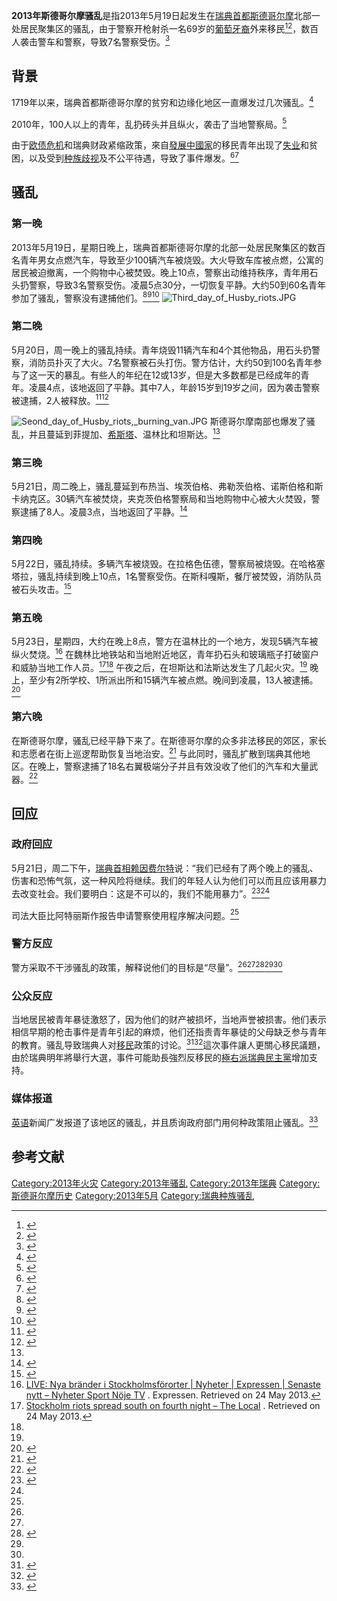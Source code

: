 {{Infobox civil conflict
| title        = 2013年斯德哥尔摩骚乱
| image        = [[File:Second_day_of_Husby_riots,_three_burning_cars.jpg|300px]]
| caption      = 2013年5月20日，第二晚的骚乱。
| date         = 2013年5月19日－5月28日<ref>{{cite news|url=http://www.huffingtonpost.com/2013/05/28/sweden-riots-stockholm-back-to-normal_n_3344543.html|work=Huffington Post|date=2013-05-28|title=Sweden Riots: Stockholm 'Back To Normal,' Say Police|accessdate=2014-12-14|archive-date=2017-10-20|archive-url=https://web.archive.org/web/20171020122448/https://www.huffingtonpost.com/2013/05/28/sweden-riots-stockholm-back-to-normal_n_3344543.html|dead-url=no}}</ref>
| place        = {{SWE}}[[斯德哥尔摩|斯德哥尔摩]]{{Link-en|休斯比 (斯德哥爾摩)|Husby, Stockholm|休斯比}}
| coordinates  = {{coord|59|24|34|N|17|55|37|E}}
| causes       = 
| methods      = 暴力、纵火、攻击
| status       = 
| result       = 
| side1        = 瑞典警察
瑞典治安部門<ref name="autogenerated1">{{cite news|title=Polis misstänker ”yrkesaktivister”|url=http://www.svd.se/nyheter/inrikes/polis-misstanker-yrkesaktivister_8207976.svd|3=|4=|newspaper=Svenska dagbladet|date=25 may 2013|accessdate=2013-05-27|archive-date=2015-04-14|archive-url=https://web.archive.org/web/20150414014414/http://www.svd.se/nyheter/inrikes/polis-misstanker-yrkesaktivister_8207976.svd|dead-url=no}}</ref>
| side2        = 暴乱者：
*当地青年
*罪犯<ref name="autogenerated1"/>
*极左人士<ref name="autogenerated1"/>
| side3       = 极右人士<ref name="Aftonbladet"/>
| leadfigures2 = 
| howmany2     = 50–100<ref name="TL-1"/><ref name="TL-4"/><ref name="TL-5"/>
| howmany3     = 
| casualties1  = 7名以上警察受伤<ref name="TL-1"/><ref name="TL-5"/>
| casualties_label = 受伤
}}
'''2013年斯德哥尔摩骚乱'''是指2013年5月19日起发生在[[瑞典|瑞典]][[首都|首都]][[斯德哥尔摩|斯德哥尔摩]]北部一处居民聚集区的骚乱，由于警察开枪射杀一名69岁的[[葡萄牙人|葡萄牙裔]]外来移民<ref>{{cite web|url=http://world.huanqiu.com/exclusive/2013-05/3970979.html|title=瑞典爆发骚乱震惊欧洲 “和平绿洲”声誉陷危机|accessdate=2013-05-27|publisher=环球时报|work=|language=zh-cn|deadurl=yes|archiveurl=https://web.archive.org/web/20130607102732/http://world.huanqiu.com/exclusive/2013-05/3970979.html|archivedate=2013-06-07}}</ref><ref>{{cite web |url=http://news.ifeng.com/gundong/detail_2013_05/25/25699657_0.shtml |title=斯德哥尔摩连续骚乱震惊瑞典 |accessdate=2013年5月25日 |publisher=凤凰网 |work= |language=zh-cn |archive-date=2014年2月5日 |archive-url=https://web.archive.org/web/20140205205905/http://news.ifeng.com/gundong/detail_2013_05/25/25699657_0.shtml |dead-url=no }}</ref>，数百人袭击警车和警察，导致7名警察受伤。<ref>{{cite web |url=http://www.bbc.co.uk/news/world-europe-22636288 |title=Stockholm restaurant torched as riots spread |publisher=BBC |date= |accessdate=2013-05-26 |archive-date=2020-11-25 |archive-url=https://web.archive.org/web/20201125023636/https://www.bbc.co.uk/news/world-europe-22636288 |dead-url=no }}</ref>

== 背景 ==
1719年以来，瑞典首都斯德哥尔摩的贫穷和边缘化地区一直爆发过几次骚乱。<ref>{{cite news |url=http://www.dn.se/sthlm/upplopp-i-stockholm--en-gammal-historia|title=Upplopp i Stockholm – en gammal historia |date=24 May 2013 |language=sv|work=Dagens Nyheter |first=Rebecca |last=Haimi}}{{dead link|date=June 2013}}</ref>

2010年，100人以上的青年，乱扔砖头并且纵火，袭击了当地警察局。<ref>{{cite news|title=Sweden riots revive immigration debate|url=http://www.theaustralian.com.au/news/world/sweden-riots-revive-immigration-debate/story-e6frg6so-1226648963077|work=The Australian|date=23 May 2013|accessdate=2013-05-27|archive-date=2013-06-22|archive-url=https://www.webcitation.org/6HYhiTaXr?url=http://www.theaustralian.com.au/news/world/sweden-riots-revive-immigration-debate/story-e6frg6so-1226648963077|dead-url=no}}</ref>

由于[[欧债危机|欧债危机]]和瑞典财政紧缩政策，來自[[發展中國家|發展中國家]]的移民青年出现了[[失业|失业]]和贫困，以及受到[[种族歧视|种族歧视]]及不公平待遇，导致了事件爆发。<ref>{{cite web|url= http://news.xinhuanet.com/photo/2013-05/24/c_124758351.htm|title= 瑞典首都夜间骚乱持续 数百年轻人焚烧汽车袭击警察|accessdate= 2013年5月24日|publisher= 新华网|work= |language= zh-cn|archive-date= 2013年6月9日|archive-url= https://web.archive.org/web/20130609235449/http://news.xinhuanet.com/photo/2013-05/24/c_124758351.htm|dead-url= no}}</ref><ref>{{cite web |url=http://news.xinhuanet.com/mrdx/2013-05/26/c_132408996.htm |title=瑞典首都持续骚乱的深层原因 |accessdate=2013年5月26日 |publisher=新华网 |work= |language=zh-cn |archive-date=2013年6月23日 |archive-url=https://web.archive.org/web/20130623022422/http://news.xinhuanet.com/mrdx/2013-05/26/c_132408996.htm |dead-url=no }}</ref>

== 骚乱 ==
=== 第一晚 ===
2013年5月19日，星期日晚上，瑞典首都斯德哥尔摩的北部一处居民聚集区的数百名青年男女点燃汽车，导致至少100辆汽车被烧毁。大火导致车库被点燃，公寓的居民被迫撤离，一个购物中心被焚毁。晚上10点，警察出动维持秩序，青年用石头扔警察，导致3名警察受伤。凌晨5点30分，一切恢复平静。大约50到60名青年参加了骚乱，警察没有逮捕他们。<ref name="TL-1">{{cite news |title=Youths burn 100 cars in north Stockholm riots |first= |last= |url=http://www.thelocal.se/48006/20130520 |newspaper=the Local |date=20 May 2013 |accessdate=22 May 2013 |archive-date=2020-11-27 |archive-url=https://web.archive.org/web/20201127011251/http://www.thelocal.se/48006/20130520 |dead-url=no }}</ref><ref name="TL-2">{{cite news |title='Husby is usually a very peaceful place' |first=Ann |last=Törnkvist |url=http://www.thelocal.se/48016/20130520 |newspaper=The Local |date=20 May 2013 |accessdate=22 May 2013 |archive-date=2020-11-27 |archive-url=https://web.archive.org/web/20201127001420/http://www.thelocal.se/48016/20130520 |dead-url=no }}</ref><ref name="TL-3">{{cite news |title=Riot police 'resorted to racial slurs' in Husby |first=Oliver |last=Gee |url=http://www.thelocal.se/48026/20130520 |newspaper=The Local |date=20 May 2013 |accessdate=22 May 2013 |archive-date=2020-12-20 |archive-url=https://web.archive.org/web/20201220191335/http://www.thelocal.se/48026/20130520 |dead-url=no }}</ref>
[[File:Third_day_of_Husby_riots.JPG|thumb]]

=== 第二晚 ===
5月20日，周一晚上的骚乱持续。青年烧毁11辆汽车和4个其他物品，用石头扔警察，消防员扑灭了大火。7名警察被石头打伤。警方估计，大约50到100名青年参与了这一天的暴乱。有些人的年纪在12或13岁，但是大多数都是已经成年的青年。凌晨4点，该地返回了平静。其中7人，年龄15岁到19岁之间，因为袭击警察被逮捕，2人被释放。<ref name="TL-4">{{cite news |title=Fresh clashes as more cars burn in Husby |first= |last= |url=http://www.thelocal.se/48028/20130521 |newspaper=the Local |date=21 May 2013 |accessdate=22 May 2013 |archive-date=2020-11-27 |archive-url=https://web.archive.org/web/20201127004408/http://www.thelocal.se/48028/20130521 |dead-url=no }}</ref><ref name="TL-5">{{cite news |title=Seven arrested over Stockholm's Husby riots |first= |last= |url=http://www.thelocal.se/48048/20130521 |newspaper=The Local |date=21 May 2013 |accessdate=22 May 2013 |archive-date=2020-11-27 |archive-url=https://web.archive.org/web/20201127010433/http://www.thelocal.se/48048/20130521 |dead-url=no }}</ref>

[[File:Seond_day_of_Husby_riots,_burning_van.JPG|thumb]]
斯德哥尔摩南部也爆发了骚乱，并且蔓延到菲提加、[[希斯塔|希斯塔]]、温林比和坦斯达。<ref name="TL-5"/>

=== 第三晚 ===
5月21日，周二晚上，骚乱蔓延到布热当、埃茨伯格、弗勒茨伯格、诺斯伯格和斯卡纳克区。30辆汽车被焚烧，夹克茨伯格警察局和当地购物中心被大火焚毁，警察逮捕了8人。凌晨3点，当地返回了平静。<ref name="TL-6">{{cite news |title=Thirty fires in third night of Stockholm riots |first= |last= |url=http://www.thelocal.se/48050/20130522 |newspaper=the Local |date=22 May 2013 |accessdate=22 May 2013 |archive-date=2020-11-27 |archive-url=https://web.archive.org/web/20201127005503/http://www.thelocal.se/48050/20130522 |dead-url=no }}</ref>

=== 第四晚 ===
5月22日，骚乱持续。多辆汽车被烧毁。在拉格色伍德，警察局被烧毁。在哈格塞塔拉，骚乱持续到晚上10点，1名警察受伤。在斯科嘎斯，餐厅被焚毁，消防队员被石头攻击。<ref name="DN">{{cite news|title=Ännu en natt med bränder och stenar|first=|last=|url=http://www.dn.se/sthlm/annu-en-natt-med-brander-och-stenar|newspaper=dn.se|date=23 May 2013|language=sv|accessdate=23 May 2013|archive-date=2017-10-20|archive-url=https://web.archive.org/web/20171020124212/https://www.dn.se/sthlm/annu-en-natt-med-brander-och-stenar/|dead-url=no}}</ref>

=== 第五晚 ===
5月23日，星期四，大约在晚上8点，警方在温林比的一个地方，发现5辆汽车被纵火焚烧。<ref name="expressen1">[http://www.expressen.se/nyheter/live-nya-brander-i-stockholmsfororter/ LIVE: Nya bränder i Stockholmsförorter | Nyheter | Expressen | Senaste nytt – Nyheter Sport Nöje TV] {{Wayback|url=http://www.expressen.se/nyheter/live-nya-brander-i-stockholmsfororter/ |date=20201128114207 }}. Expressen. Retrieved on 24 May 2013.</ref> 
在魏林比地铁站和当地附近地区，青年扔石头和玻璃瓶子打破窗户和威胁当地工作人员。<ref>[http://www.thelocal.se/48078/20130523/ Stockholm riots spread south on fourth night – The Local] {{Wayback|url=http://www.thelocal.se/48078/20130523/ |date=20130607112830 }}. Retrieved on 24 May 2013.</ref><ref name="expressen1"/>
午夜之后，在坦斯达和法斯达发生了几起火灾。<ref name="expressen1"/> 
晚上，至少有2所学校、1所派出所和15辆汽车被点燃。晚间到凌晨，13人被逮捕。<ref name="TheLocal_Schools_24">{{cite news |url=http://www.thelocal.se/48100/20130524/ |title=Schools burn on fifth night of Stockholm riots |newspaper=the Local |date=2013-05-24 |accessdate=2013-05-25 |deadurl=yes |archiveurl=https://web.archive.org/web/20130607112541/http://www.thelocal.se/48100/20130524 |archivedate=2013-06-07 }}</ref>

=== 第六晚 ===
在斯德哥尔摩，骚乱已经平静下来了。在斯德哥尔摩的众多非法移民的郊区，家长和志愿者在街上巡逻帮助恢复当地治安。<ref name=Local20130525>{{cite news |url=http://www.thelocal.se/48136/20130525/ |title=Parent patrols help quell Stockholm riots |date=25 May 2013 |newspaper=the Local |deadurl=yes |archiveurl=https://web.archive.org/web/20130607193911/http://www.thelocal.se/48136/20130525 |archivedate=2013-06-07 |accessdate=2013-05-27 }}</ref> 
与此同时，骚乱扩散到瑞典其他地区。在晚上，警察逮捕了18名右翼极端分子并且有效没收了他们的汽车和大量武器。<ref name="Aftonbladet">{{cite news|title=Bränder i Stockholmsområdet och Örebro|first=|last=|url=http://www.aftonbladet.se/nyheter/article16841663.ab|newspaper=aftonbladet.se|date=25 May 2013|accessdate=25 May 2013|archive-date=2017-10-20|archive-url=https://web.archive.org/web/20171020122801/https://www.aftonbladet.se/nyheter/article16841663.ab|dead-url=no}}</ref>

== 回应 ==
{{Commons category|2013 Stockholm riots}}
=== 政府回应 ===
5月21日，周二下午，[[瑞典首相|瑞典首相]][[弗雷德里克·赖因费尔特|赖因费尔特]]说：“我们已经有了两个晚上的骚乱、伤害和恐怖气氛，这一种风险将继续。我们的年轻人认为他们可以而且应该用暴力去改变社会。我们要明白：这是不可以的，我们不能用暴力”。<ref name="BBC">{{cite news |title=Riots grip Stockholm suburbs after police shooting |first= |last= |url=http://www.bbc.co.uk/news/world-europe-22622909 |newspaper=[[BBC_News|BBC News]] |date=22 May 2013 |accessdate=22 May 2013 |archive-date=2021-01-03 |archive-url=https://web.archive.org/web/20210103045156/https://www.bbc.co.uk/news/world-europe-22622909 |dead-url=no }}</ref><ref name="TL-6"/>

司法大臣比阿特丽斯作报告申请警察使用程序解决问题。<ref name="BBC"/>

=== 警方反应 ===
警方采取不干涉骚乱的政策，解释说他们的目标是“尽量”。<ref name="TL-1"/><ref name="TL-5"/><ref>{{cite web |url=http://www.expressen.se/nyheter/polisens-taktik-gora-sa-lite-som-mojligt/ |title=Polisens taktik: "Göra så lite som möjligt" |publisher=Expressen.se |date=2013-05-22 |accessdate=2013-05-26 |archive-date=2020-12-11 |archive-url=https://web.archive.org/web/20201211111606/https://www.expressen.se/nyheter/polisens-taktik-gora-sa-lite-som-mojligt/ |dead-url=no }}</ref><ref name="TL-5"/><ref name="TL-6"/>

=== 公众反应 ===
当地居民被青年暴徒激怒了，因为他们的财产被损坏，当地声誉被损害。他们表示相信早期的枪击事件是青年引起的麻烦，他们还指责青年暴徒的父母缺乏参与青年的教育。骚乱导致瑞典人对[[移民|移民]]政策的讨论。<ref name="TL-7">{{cite news |title=Stockholm riots: a view from the street in Husby |first=Oliver |last=Gee |first2=David |last2=Landes |first3=Sanna |last3=Håkansson |url=http://www.thelocal.se/48064/20130522 |newspaper=the Local |date=22 May 2013 |accessdate=22 May 2013 |archive-date=2020-10-24 |archive-url=https://web.archive.org/web/20201024012320/http://www.thelocal.se/48064/20130522/ |dead-url=no }}</ref><ref>{{cite news|title=Stockholm riots spread west on sixth night|url=http://www.thelocal.se/48130/20130525|3=|newspaper=The local|date=25 May 2013|accessdate=2013-05-27|archive-date=2020-12-14|archive-url=https://web.archive.org/web/20201214140848/http://www.thelocal.se/48130/20130525/|dead-url=no}}</ref>這次事件讓人更關心移民議題，由於瑞典明年將舉行大選，事件可能助長強烈反移民的[[極右派|極右派]][[瑞典民主黨|瑞典民主黨]]增加支持。

=== 媒体报道 ===
[[英语|英语]]新闻广发报道了该地区的骚乱，并且质询政府部门用何种政策阻止骚乱。<ref>{{cite news|last=Brown|first=Andrew|title=On Woolwich, British media could learn from Swedish riots coverage|url=http://www.guardian.co.uk/commentisfree/2013/may/23/woolwich-media-swedish-riots|accessdate=23 May 2013|newspaper=[[The_Guardian|The Guardian]]|date=23 May 2013|archive-date=2013-07-16|archive-url=https://web.archive.org/web/20130716001348/http://www.guardian.co.uk/commentisfree/2013/may/23/woolwich-media-swedish-riots|dead-url=no}}</ref>

==参考文献==
{{Reflist|2}}

[[Category:2013年火灾|Category:2013年火灾]]
[[Category:2013年骚乱|Category:2013年骚乱]]
[[Category:2013年瑞典|Category:2013年瑞典]]
[[Category:斯德哥尔摩历史|Category:斯德哥尔摩历史]]
[[Category:2013年5月|Category:2013年5月]]
[[Category:瑞典种族骚乱|Category:瑞典种族骚乱]]